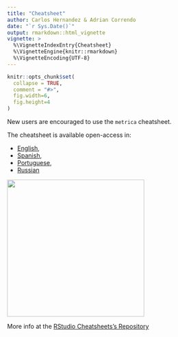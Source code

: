 ```yaml
---
title: "Cheatsheet"
author: Carlos Hernandez & Adrian Correndo
date: "`r Sys.Date()`"
output: rmarkdown::html_vignette
vignette: >
  %\VignetteIndexEntry{Cheatsheet}
  %\VignetteEngine{knitr::rmarkdown}
  %\VignetteEncoding{UTF-8}
---
```


```r
knitr::opts_chunk$set(
  collapse = TRUE,
  comment = "#>",
  fig.width=6, 
  fig.height=4
)
```

New users are encouraged to use the `metrica` cheatsheet. <br/>

The cheatsheet is available open-access in: 

- [English](https://github.com/adriancorrendo/cheatsheets/blob/main/metrica.pdf),
- [Spanish](https://github.com/adriancorrendo/cheatsheets/blob/main/translations/spanish/metrica_es.pdf),
- [Portuguese](https://github.com/adriancorrendo/cheatsheets/blob/main/translations/portuguese/metrica_pt_br.pdf),  
- [Russian](https://github.com/adriancorrendo/cheatsheets/blob/main/translations/russian/metrica_ru.pdf)

<img src="../man/figures/cheatsheet.png" align="center" height="320" style="float:center; height:320px;"/>

More info at the [RStudio Cheatsheets's Repository ](https://github.com/rstudio/cheatsheets)